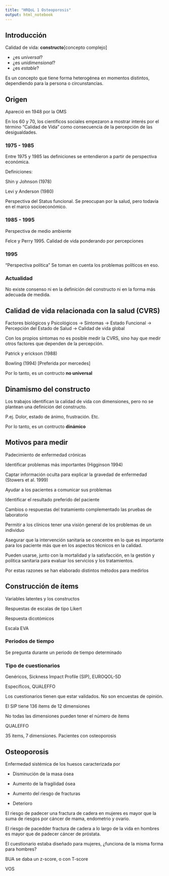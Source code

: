 ```yaml
---
title: "HRQoL 1 Osteoporosis"
output: html_notebook
---
```


## Introducción

Calidad de vida: **constructo**[concepto complejo]

* ¿es *universal*?
* ¿es *unidimensional*?
* ¿es *estable*?

Es un concepto que tiene forma heterogénea en momentos distintos, dependiendo para la persona o circunstancias.

## Origen

Apareció en 1948 por la OMS

En los 60 y 70, los científicos sociales empezaron a mostrar interés por el término "Calidad de Vida" como consecuencia de la percepción de las desigualdades.

### 1975 - 1985

Entre 1975 y 1985 las definiciones se entendieron a partir de perspectiva económica.

Definiciones:

Shin y Johnson (1978)

Levi y Anderson (1980)

Perspectiva del Status funcional. Se preocupan por la salud, pero todavía en el marco socioeconómico.

### 1985 - 1995

Perspectiva de medio ambiente

Felce y Perry 1995. Calidad de vida ponderando por percepciones

### 1995

"Perspectiva política" Se toman en cuenta los problemas políticos en eso.

### Actualidad

No existe consenso ni en la definición del constructo ni en la forma más adecuada de medida.

## Calidad de vida relacionada con la salud (CVRS)

Factores biológicos y Psicológicos -> Síntomas -> Estado Funcional -> Percepción del Estado de Salud -> Calidad de vida global

Con los propios síntomas no es posible medir la CVRS, sino hay que medir otros factores que dependen de la percepción.

Patrick y erickson (1988)

Bowling (1994) [Preferida por mercedes]

Por lo tanto, es un contructo **no universal**

## Dinamismo del constructo

Los trabajos identifican la calidad de vida con dimensiones, pero no se plantean una definición del constructo.

P.ej. Dolor, estado de ánimo, frustración. Etc.

Por lo tanto, es un contructo **dinámico**

## Motivos para medir

Padecimiento de enfermedad crónicas

Identificar problemas más importantes (Higginson 1994)

Captar información oculta para explicar la gravedad de enfermedad (Stowers et al. 1999)

Ayudar a los pacientes a comunicar sus problemas

Identificar el resultado preferido del paciente

Cambios o respuestas del tratamiento complementado las pruebas de laboratorio

Permitir a los clínicos tener una visión general de los problemas de un individuo

Asegurar que la intervención sanitaria se concentre en lo que es importante para los paciente más que en los aspectos técnicos en la calidad.

Pueden usarse, junto con la mortalidad y la satisfacción, en la gestión y política sanitaria para evaluar los servicios y los tratamientos.

Por estas razones se han elaborado distintos métodos para medirlos

## Construcción de ítems

Variables latentes y los constructos

Respuestas de escalas de tipo Likert

Respuesta dicotómicos

Escala EVA

### Periodos de tiempo

Se pregunta durante un periodo de tiempo determinado

### Tipo de cuestionarios

Genéricos, Sickness Impact Profile (SIP), EUROQOL-5D

Específicos, QUALEFFO

Los cuestionarios tienen que estar validados. No son encuestas de opinión.

El SIP tiene 136 ítems de 12 dimensiones

No todas las dimensiones pueden tener el número de ítems

QUALEFFO

35 items, 7 dimensiones. Pacientes con osteoporosis

## Osteoporosis

Enfermedad sistémica de los huesos caracterizada por

* Disminución de la masa ósea

* Aumento de la fragilidad ósea

* Aumento del riesgo de fracturas

* Deterioro

El riesgo de padecer una fractura de cadera en mujeres es mayor que la suma de riesgos por cáncer de mama, endometrio y ovario.

El riesgo de pacedder fractura de cadera a lo largo de la vida en hombres es mayor que de padecer cáncer de próstata.

El cuestionario estaba diseñado para mujeres, ¿funciona de la misma forma para hombres?

BUA se daba un z-score, o con T-score

VOS




